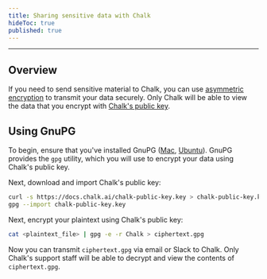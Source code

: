 ```yaml
---
title: Sharing sensitive data with Chalk
hideToc: true
published: true
---
```


---

## Overview

If you need to send sensitive material to Chalk, you can use
[asymmetric encryption](https://en.wikipedia.org/wiki/Public-key_cryptography)
to transmit your data securely. Only Chalk will be able to view the data
that you encrypt with [Chalk's public key](/chalk-public-key.key).

## Using GnuPG

To begin, ensure that you've installed GnuPG ([Mac](https://formulae.brew.sh/formula/gnupg), [Ubuntu](https://help.ubuntu.com/community/GnuPrivacyGuardHowto)). GnuPG provides the `gpg` utility, which you will use to encrypt your data using Chalk's public key.

Next, download and import Chalk's public key:

```sh
curl -s https://docs.chalk.ai/chalk-public-key.key > chalk-public-key.key
gpg --import chalk-public-key.key
```

Next, encrypt your plaintext using Chalk's public key:

```sh
cat <plaintext_file> | gpg -e -r Chalk > ciphertext.gpg
```

Now you can transmit `ciphertext.gpg` via email or Slack to Chalk. Only
Chalk's support staff will be able to decrypt and view the contents of `ciphertext.gpg`.
